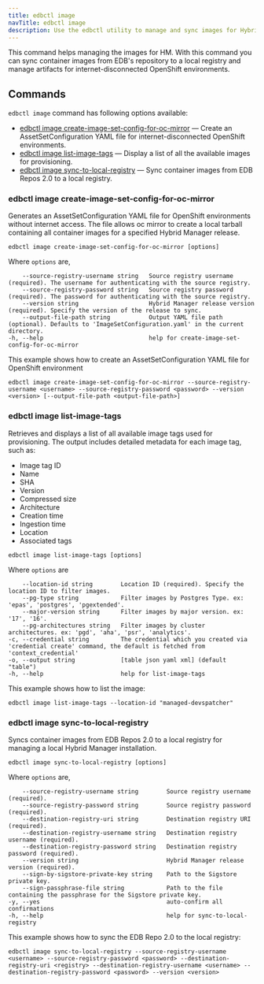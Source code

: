 ```yaml
---
title: edbctl image
navTitle: edbctl image
description: Use the edbctl utility to manage and sync images for Hybrid Manager.
---
```


This command helps managing the images for HM. With this command you can sync container images from EDB's repository to a local registry and manage artifacts for internet-disconnected OpenShift environments.

## Commands

`edbctl image` command has following options available:

-   [edbctl image create-image-set-config-for-oc-mirror](#edbctl-image-create-image-set-config-for-oc-mirror)	— Create an AssetSetConfiguration YAML file for internet-disconnected OpenShift environments.
-   [edbctl image list-image-tags](#edbctl-image-list-image-tags) — Display a list of all the available images for provisioning.
-   [edbctl image sync-to-local-registry](#edbctl-image-sync-to-local-registry) — Sync container images from EDB Repos 2.0 to a local registry.

### edbctl image create-image-set-config-for-oc-mirror

Generates an AssetSetConfiguration YAML file for OpenShift environments without internet access. The file allows oc mirror to create a local tarball containing all container images for a specified Hybrid Manager release.

```
edbctl image create-image-set-config-for-oc-mirror [options]
```

Where `options` are,

```
    --source-registry-username string   Source registry username (required). The username for authenticating with the source registry.
    --source-registry-password string   Source registry password (required). The password for authenticating with the source registry.
    --version string                    Hybrid Manager release version (required). Specify the version of the release to sync.
    --output-file-path string           Output YAML file path (optional). Defaults to 'ImageSetConfiguration.yaml' in the current directory.
-h, --help                              help for create-image-set-config-for-oc-mirror
```

This example shows how to create an AssetSetConfiguration YAML file for OpenShift environment

```
edbctl image create-image-set-config-for-oc-mirror --source-registry-username <username> --source-registry-password <password> --version <version> [--output-file-path <output-file-path>]
```

### edbctl image list-image-tags

Retrieves and displays a list of all available image tags used for provisioning. The output includes detailed metadata for each image tag, such as:

-   Image tag ID
-   Name
-   SHA
-   Version
-   Compressed size
-   Architecture
-   Creation time
-   Ingestion time
-   Location
-   Associated tags

```
edbctl image list-image-tags [options]
```

Where `options` are

```      
    --location-id string        Location ID (required). Specify the location ID to filter images.
    --pg-type string            Filter images by Postgres Type. ex: 'epas', 'postgres', 'pgextended'.
    --major-version string      Filter images by major version. ex: '17', '16'.
    --pg-architectures string   Filter images by cluster architectures. ex: 'pgd', 'aha', 'psr', 'analytics'.
-c, --credential string         The credential which you created via 'credential create' command, the default is fetched from 'context_credential'
-o, --output string             [table json yaml xml] (default "table")
-h, --help                      help for list-image-tags
```

This example shows how to list the image:

```
edbctl image list-image-tags --location-id "managed-devspatcher"
```

### edbctl image sync-to-local-registry

Syncs container images from EDB Repos 2.0 to a local registry for managing a local Hybrid Manager installation.

```
edbctl image sync-to-local-registry [options]
```

Where `options` are,

```
    --source-registry-username string        Source registry username (required).
    --source-registry-password string        Source registry password (required).
    --destination-registry-uri string        Destination registry URI (required).
    --destination-registry-username string   Destination registry username (required).
    --destination-registry-password string   Destination registry password (required).
    --version string                         Hybrid Manager release version (required).
    --sign-by-sigstore-private-key string    Path to the Sigstore private key.
    --sign-passphrase-file string            Path to the file containing the passphrase for the Sigstore private key.
-y, --yes                                    auto-confirm all confirmations
-h, --help                                   help for sync-to-local-registry
```

This example shows how to sync the EDB Repo 2.0 to the local registry:

```
edbctl image sync-to-local-registry --source-registry-username <username> --source-registry-password <password> --destination-registry-uri <registry> --destination-registry-username <username> --destination-registry-password <password> --version <version>
```
